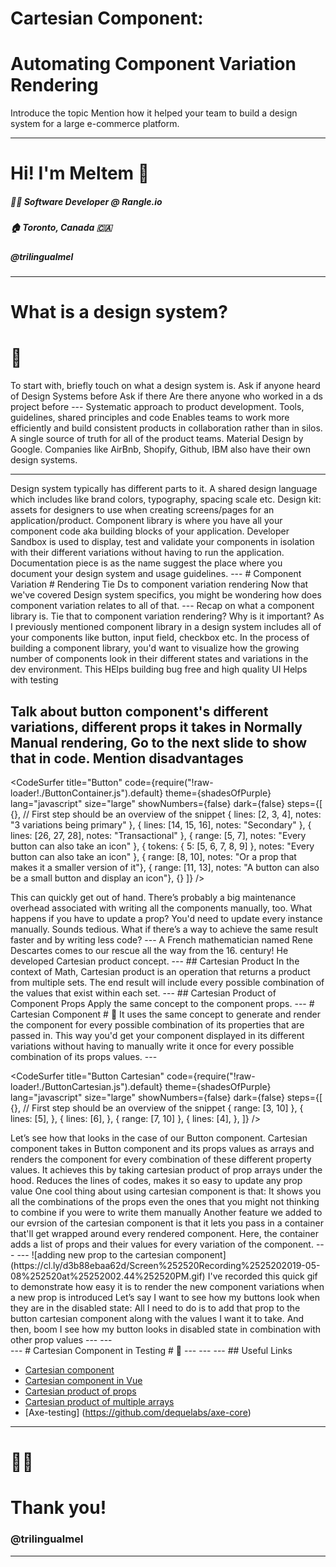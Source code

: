 

<Head>
  <title>Automating Component Variation Rendering</title>
</Head>


# Cartesian Component:
# Automating Component Variation Rendering

<Credentials />

<Notes>
  Introduce the topic
  Mention how it helped your team to build a design system for a large e-commerce platform.
</Notes>

---
# Hi! I'm Meltem 👋
##### 👩‍💻 Software Developer @ Rangle.io
##### 🏠 Toronto, Canada 🇨🇦
##### @trilingualmel
---
# What is a design system?
# 🤔

<Notes>
  To start with, briefly touch on what a design system is. 
  Ask if anyone heard of Design Systems before
  Ask if there Are there anyone who worked in a ds project before
</Notes>
---

<ImageContainer src='./images/ds.jpeg' width='100%' creditLink="https://uxdesign.cc/everything-you-need-to-know-about-design-systems" creditText="Everything you need to know about Design Systems" />

<Notes>
  Systematic approach to product development. 
  Tools, guidelines, shared principles and code
  Enables teams to work more efficiently and build consistent products in collaboration rather than in silos.
  A single source of truth for all of the product teams.
  Material Design by Google.
  Companies like AirBnb, Shopify, Github, IBM also have their own design systems.
</Notes>

---
<ImageContainer src='./images/ds-components.png' width='100%' creditLink="https://rangle.io/blog/what-is-a-design-system/" creditText="What is a Design System?"/>

<Notes>
  Design system typically has different parts to it. 
  A shared design language which includes like brand colors, typography, spacing scale etc. 
  Design kit: assets for designers to use when creating screens/pages for an application/product.
  Component library is where you have all your component code aka building blocks of your application.
  Developer Sandbox is used to display, test and validate your components in isolation with their different variations without having to run the application.
  Documentation piece is as the name suggest the place where you document your design system and usage guidelines.
</Notes>
---
# Component Variation
# Rendering

<Notes>
  Tie Ds to component variation rendering
  Now that we've covered Design system specifics, you might be wondering how does component variation relates to all of that.
</Notes>
---
<ImageContainer src='./images/components.png' width='40rem' height='52rem' />

<Notes>
  Recap on what a component library is.
  Tie that to component variation rendering?
  Why is it important?
  As I previously mentioned component library in a design system includes all of your components like button, input field, checkbox etc.
  In the process of building a component library, you'd want to visualize how the growing number of components look in their different states and variations in the dev environment.
  This HElps building bug free and high quality UI 
  Helps with testing

  Talk about button component's different variations, different props it takes in
  Normally Manual rendering, Go to the next slide to show that in code. Mention disadvantages 
</Notes>
---

<CodeSurfer
  title="Button"
  code={require("!raw-loader!./ButtonContainer.js").default}
  theme={shadesOfPurple}
  lang="javascript"
  size="large"
  showNumbers={false}
  dark={false}
  steps={[
    {}, // First step should be an overview of the snippet
    { lines: [2, 3, 4], notes: "3 variations being primary" },
    { lines: [14, 15, 16], notes: "Secondary" },
    { lines: [26, 27, 28], notes: "Transactional" },
    { range: [5, 7], notes: "Every button can also take an icon" },
    { tokens: { 5: [5, 6, 7, 8, 9] }, notes: "Every button can also take an icon" },
    { range: [8, 10], notes: "Or a prop that makes it a smaller version of it"},
    { range: [11, 13], notes: "A button can also be a small button and display an icon"},
    {}
  ]}
/>

<Notes>
  This can quickly get out of hand. There’s probably a big maintenance overhead associated with writing all the components manually, too. 
  What happens if you have to update a prop? You'd need to update every instance manually. 
  Sounds tedious. What if there’s a way to achieve the same result faster and by writing less code? 
</Notes>
---
<ImageContainer src='./images/descartes.jpg' width='28rem' height='34rem' />

<Notes>
  A French mathematician named Rene Descartes comes to our rescue all the way from the 16. century!
  He developed Cartesian product concept.
</Notes>
---
## Cartesian Product
<ImageContainer src='./images/cartesian-products.jpg' width='100%' />

<Notes>
  In the context of Math, Cartesian product is an operation that returns a product from multiple sets.
  The end result will include every possible combination of the values that exist within each set.
</Notes>
---
## Cartesian Product of Component Props

<ImageContainer src='./images/cartesian-products.jpg' width='100%' />

<Notes>
  Apply the same concept to the component props.
</Notes>
---
# Cartesian Component
# 📐

<Notes>
  It uses the same concept to generate and render the component for every possible combination of its properties that are passed in. 
  This way you'd get your component displayed in its different variations without having to manually write it once for every possible combination of its props values.
</Notes>
---

<CodeSurfer
  title="Button Cartesian"
  code={require("!raw-loader!./ButtonCartesian.js").default}
  theme={shadesOfPurple}
  lang="javascript"
  size="large"
  showNumbers={false}
  dark={false}
  steps={[
    {}, // First step should be an overview of the snippet
    { range: [3, 10] },
    { lines: [5], },
    { lines: [6], },
    { range: [7, 10] },
    { lines: [4], },
  ]}
/>

<Notes>
  Let’s see how that looks in the case of our Button component.
  Cartesian component takes in Button component and its props values as arrays and renders the component for every combination of these different property values. 
  It achieves this by taking cartesian product of prop arrays under the hood.
  Reduces the lines of codes, makes it so easy to update any prop value
  One cool thing about using cartesian component is that: It shows you all the combinations of the props even the ones that you might not thinking to combine if you were to write them manually
  Another feature we added to our evrsion of the cartesian component is that it lets you pass in a container that'll get wrapped around every rendered component.
  Here, the container adds a list of props and their values for every variation of the component.
</Notes>
---
<ImageContainer src='./images/buttons-with-props.png' width='100%' />
---
![adding new prop to the cartesian component](https://cl.ly/d3b88ebaa62d/Screen%252520Recording%2525202019-05-08%252520at%25252002.44%252520PM.gif)

<Notes>
  I've recorded this quick gif to demonstrate how easy it is to render the new component variations when a new prop is introduced
  Let’s say I want to see how my buttons look when they are in the disabled state:
  All I need to do is to add that prop to the button cartesian component along with the values I want it to take.
  And then, boom I see how my button looks in disabled state in combination with other prop values
</Notes>
---
<CodeSurfer
  title="Cartesian component API"
  code={require("!raw-loader!./Cartesian.js").default}
  theme={shadesOfPurple}
  lang="javascript"
  size="large"
  showNumbers={false}
  dark={false}
  steps={[
    {}, // First step should be an overview of the snippet
    { lines: [1] },
    { lines: [2] },
    { lines: [4] },
    { range: [7, 21] },
  ]}
/>

<Notes>

</Notes>
---
<div style={{ display: 'flex' }}>
<CodeSurfer
  title="Cartesian Product"
  code={require("!raw-loader!./CartesianProduct.js").default}
  theme={shadesOfPurple}
  lang="javascript"
  size="large"
  showNumbers={false}
  dark={false}
  steps={[
    {}, // First step should be an overview of the snippet
    { range: [2, 23] },
    { lines: [4] },
    { range: [7, 22], },
  ]}
/>
</div>

<Notes>

</Notes>
---
# Cartesian Component in Testing
# 🔎
---
<CodeSurfer
  title="Snapshot testing"
  code={require("!raw-loader!./snapshot.js").default}
  theme={shadesOfPurple}
  lang="javascript"
  size="large"
  showNumbers={false}
  dark={false}
  steps={[
    {}, // First step should be an overview of the snippet
  ]}
/>
---
<CodeSurfer
  title="Accesibility testing"
  code={require("!raw-loader!./axe.js").default}
  theme={shadesOfPurple}
  lang="javascript"
  size="large"
  showNumbers={false}
  dark={false}
  steps={[
    {}, // First step should be an overview of the snippet
    { range: [8, 9] },
  ]}
/>
---
## Useful Links

* [Cartesian component](https://github.com/c8r/kit/blob/master/core/src/Cartesian.js)
* [Cartesian component in Vue](https://codesandbox.io/s/github/e-schultz/vue-cartesian)
* [Cartesian product of props](https://github.com/c8r/kit/blob/master/core/src/util.js#L33)
* [Cartesian product of multiple arrays](https://stackoverflow.com/questions/12303989/cartesian-product-of-multiple-arrays-in-javascript)
* [Axe-testing] (https://github.com/dequelabs/axe-core)
---
# 🙏🏻
# Thank you!
### @trilingualmel
---
